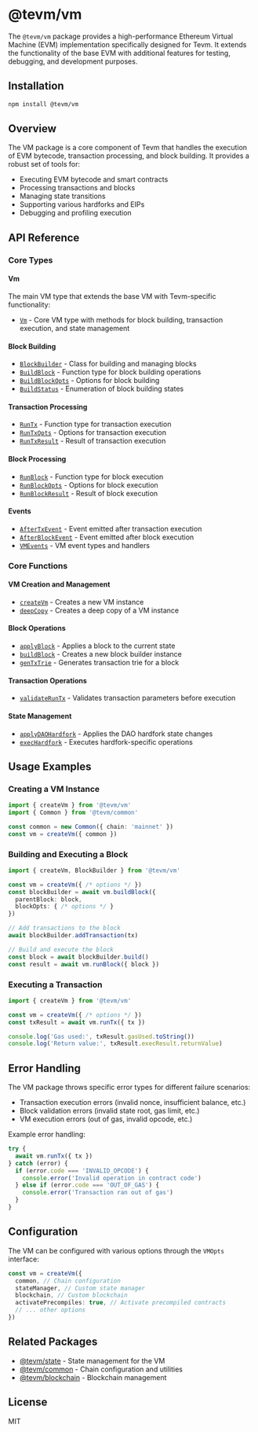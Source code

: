 # @tevm/vm

The `@tevm/vm` package provides a high-performance Ethereum Virtual Machine (EVM) implementation specifically designed for Tevm. It extends the functionality of the base EVM with additional features for testing, debugging, and development purposes.

## Installation

```bash
npm install @tevm/vm
```

## Overview

The VM package is a core component of Tevm that handles the execution of EVM bytecode, transaction processing, and block building. It provides a robust set of tools for:

- Executing EVM bytecode and smart contracts
- Processing transactions and blocks
- Managing state transitions
- Supporting various hardforks and EIPs
- Debugging and profiling execution

## API Reference

### Core Types

#### Vm
The main VM type that extends the base VM with Tevm-specific functionality:
- [`Vm`](https://github.com/evmts/tevm-monorepo/blob/main/packages/vm/src/Vm.ts#L6) - Core VM type with methods for block building, transaction execution, and state management

#### Block Building
- [`BlockBuilder`](https://github.com/evmts/tevm-monorepo/blob/main/packages/vm/src/actions/BlockBuilder.ts) - Class for building and managing blocks
- [`BuildBlock`](https://github.com/evmts/tevm-monorepo/blob/main/packages/vm/src/actions/buildBlock.ts#L5) - Function type for block building operations
- [`BuildBlockOpts`](https://github.com/evmts/tevm-monorepo/blob/main/packages/vm/src/actions/BuildBlockOpts.ts) - Options for block building
- [`BuildStatus`](https://github.com/evmts/tevm-monorepo/blob/main/packages/vm/src/actions/BuildStatus.ts) - Enumeration of block building states

#### Transaction Processing
- [`RunTx`](https://github.com/evmts/tevm-monorepo/blob/main/packages/vm/src/actions/runTx.ts) - Function type for transaction execution
- [`RunTxOpts`](https://github.com/evmts/tevm-monorepo/blob/main/packages/vm/src/actions/RunTxOpts.ts) - Options for transaction execution
- [`RunTxResult`](https://github.com/evmts/tevm-monorepo/blob/main/packages/vm/src/actions/RunTxResult.ts) - Result of transaction execution

#### Block Processing
- [`RunBlock`](https://github.com/evmts/tevm-monorepo/blob/main/packages/vm/src/actions/runBlock.ts) - Function type for block execution
- [`RunBlockOpts`](https://github.com/evmts/tevm-monorepo/blob/main/packages/vm/src/actions/RunBlockOpts.ts) - Options for block execution
- [`RunBlockResult`](https://github.com/evmts/tevm-monorepo/blob/main/packages/vm/src/actions/RunBlockResult.ts) - Result of block execution

#### Events
- [`AfterTxEvent`](https://github.com/evmts/tevm-monorepo/blob/main/packages/vm/src/events/AfterTxEvent.ts) - Event emitted after transaction execution
- [`AfterBlockEvent`](https://github.com/evmts/tevm-monorepo/blob/main/packages/vm/src/events/AfterBlockEvent.ts) - Event emitted after block execution
- [`VMEvents`](https://github.com/evmts/tevm-monorepo/blob/main/packages/vm/src/utils/VMEvents.ts) - VM event types and handlers

### Core Functions

#### VM Creation and Management
- [`createVm`](https://github.com/evmts/tevm-monorepo/blob/main/packages/vm/src/createVm.js#L11) - Creates a new VM instance
- [`deepCopy`](https://github.com/evmts/tevm-monorepo/blob/main/packages/vm/src/actions/deepCopy.js#L20) - Creates a deep copy of a VM instance

#### Block Operations
- [`applyBlock`](https://github.com/evmts/tevm-monorepo/blob/main/packages/vm/src/actions/applyBlock.ts#L24) - Applies a block to the current state
- [`buildBlock`](https://github.com/evmts/tevm-monorepo/blob/main/packages/vm/src/actions/buildBlock.ts#L8) - Creates a new block builder instance
- [`genTxTrie`](https://github.com/evmts/tevm-monorepo/blob/main/packages/vm/src/actions/genTxTrie.ts#L6) - Generates transaction trie for a block

#### Transaction Operations
- [`validateRunTx`](https://github.com/evmts/tevm-monorepo/blob/main/packages/vm/src/actions/validateRunTx.js#L10) - Validates transaction parameters before execution

#### State Management
- [`applyDAOHardfork`](https://github.com/evmts/tevm-monorepo/blob/main/packages/vm/src/actions/applyDAOHardfork.js) - Applies the DAO hardfork state changes
- [`execHardfork`](https://github.com/evmts/tevm-monorepo/blob/main/packages/vm/src/actions/execHardfork.js#L14) - Executes hardfork-specific operations

## Usage Examples

### Creating a VM Instance

```typescript
import { createVm } from '@tevm/vm'
import { Common } from '@tevm/common'

const common = new Common({ chain: 'mainnet' })
const vm = createVm({ common })
```

### Building and Executing a Block

```typescript
import { createVm, BlockBuilder } from '@tevm/vm'

const vm = createVm({ /* options */ })
const blockBuilder = await vm.buildBlock({
  parentBlock: block,
  blockOpts: { /* options */ }
})

// Add transactions to the block
await blockBuilder.addTransaction(tx)

// Build and execute the block
const block = await blockBuilder.build()
const result = await vm.runBlock({ block })
```

### Executing a Transaction

```typescript
import { createVm } from '@tevm/vm'

const vm = createVm({ /* options */ })
const txResult = await vm.runTx({ tx })

console.log('Gas used:', txResult.gasUsed.toString())
console.log('Return value:', txResult.execResult.returnValue)
```

## Error Handling

The VM package throws specific error types for different failure scenarios:

- Transaction execution errors (invalid nonce, insufficient balance, etc.)
- Block validation errors (invalid state root, gas limit, etc.)
- VM execution errors (out of gas, invalid opcode, etc.)

Example error handling:

```typescript
try {
  await vm.runTx({ tx })
} catch (error) {
  if (error.code === 'INVALID_OPCODE') {
    console.error('Invalid operation in contract code')
  } else if (error.code === 'OUT_OF_GAS') {
    console.error('Transaction ran out of gas')
  }
}
```

## Configuration

The VM can be configured with various options through the `VMOpts` interface:

```typescript
const vm = createVm({
  common, // Chain configuration
  stateManager, // Custom state manager
  blockchain, // Custom blockchain
  activatePrecompiles: true, // Activate precompiled contracts
  // ... other options
})
```

## Related Packages

- [@tevm/state](./state) - State management for the VM
- [@tevm/common](./common) - Chain configuration and utilities
- [@tevm/blockchain](./blockchain) - Blockchain management

## License

MIT